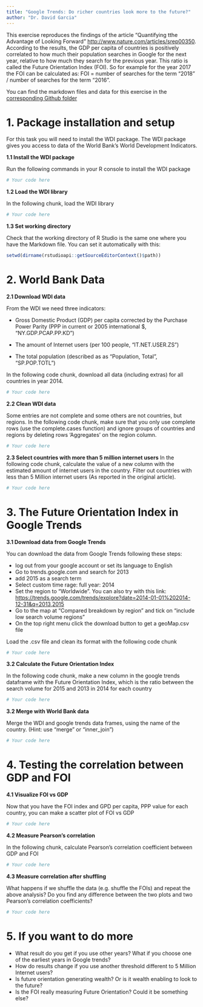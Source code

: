 ```yaml
---
title: "Google Trends: Do richer countries look more to the future?"
author: "Dr. David Garcia"
---
```


This exercise reproduces the findings of the article "Quantifying tthe Advantage of Looking Forward" <http://www.nature.com/articles/srep00350>. According to the results, the GDP per capita of countries is positively correlated to how much their population searches in Google for the next year, relative to how much they search for the previous year. This ratio is called the Future Orientation Index (FOI). So for example for the year 2017 the FOI can be calculated as: FOI = number of searches for the term "2018" / number of searches for the term "2016".

You can find the markdown files and data for this exercise in the [corresponding Github folder](https://github.com/dgarcia-eu/SocialDataScience/tree/master/1_Introduction/018_FOIExercise)

# 1. Package installation and setup

For this task you will need to install the WDI package. The WDI package gives you access to data of the World Bank's World Development Indicators.

**1.1 Install the WDI package**

Run the following commands in your R console to install the WDI package
```r
# Your code here
```

**1.2 Load the WDI library**

In the following chunk, load the WDI library
```r
# Your code here
```

**1.3 Set working directory**

Check that the working directory of R Studio is the same one where you have the Markdown file. You can set it automatically with this:
```r
setwd(dirname(rstudioapi::getSourceEditorContext()$path))
```

# 2. World Bank Data

**2.1 Download WDI data**


From the WDI we need three indicators:

- Gross Domestic Product (GDP) per capita corrected by the Purchase Power Parity (PPP in current or 2005 international $, "NY.GDP.PCAP.PP.KD")

- The amount of Internet users (per 100 people, "IT.NET.USER.ZS")

- The total population (described as as "Population, Total", "SP.POP.TOTL")

In the following code chunk, download all data (including extras) for all countries in year 2014.
```r
# Your code here
```

**2.2 Clean WDI data**

Some entries are not complete and some others are not countries, but regions. In the following code chunk, make sure that you only use complete rows (use the complete.cases function) and ignore groups of countries and regions by deleting rows 'Aggregates' on the region column.

```r
# Your code here
```


**2.3 Select countries with more than 5 million internet users**
In the following code chunk, calculate the value of a new column with the estimated amount of internet users in the country.
Filter out countries with less than 5 Million internet users (As reported in the original article).

```r
# Your code here
```

\newpage

# 3. The Future Orientation Index in Google Trends

**3.1 Download data from Google Trends**

You can download the data from Google Trends following these steps:

- log out from your google account or set its language to English
- Go to trends.google.com and search for 2013
- add 2015 as a search term
- Select custom time rage: full year: 2014
- Set the region to "Worldwide". You can also try with this link:
<https://trends.google.com/trends/explore?date=2014-01-01%202014-12-31&q=2013,2015>
- Go to the map at "Compared breakdown by region" and tick on "include low search volume regions"
- On the top right menu click the download button to get a geoMap.csv file

Load the .csv file and clean its format with the following code chunk

```r
# Your code here
```

**3.2 Calculate the Future Orientation Index**

In the following code chunk, make a new column in the google trends dataframe with the Future Orientation Index, which is the ratio between the search volume for 2015 and 2013 in 2014 for each country

```r
# Your code here
```

**3.2 Merge with World Bank data**

Merge the WDI and google trends data frames, using the name of the country. (Hint: use 
"merge" or "inner_join")
```r
# Your code here
```

# 4. Testing the correlation between GDP and FOI

**4.1 Visualize FOI vs GDP**

Now that you have the FOI index and GPD per capita, PPP value for each country, you can make a scatter plot of FOI vs GDP
```r
# Your code here
```

**4.2 Measure Pearson's correlation**

In the following chunk, calculate Pearson's correlation coefficient between GDP and FOI
```r
# Your code here
```

\newpage

**4.3 Measure correlation after shuffling**

What happens if we shuffle the data (e.g. shuffle the FOIs) and repeat the above analysis? Do you find any difference between the two plots and two Pearson's correlation coefficients?
```r
# Your code here
```


# 5. If you want to do more

- What result do you get if you use other years? What if you choose one of the earliest years in Google trends?
- How do results change if you use another threshold different to 5 Million Internet users?
- Is future orientation generating wealth? Or is it wealth enabling to look to the future?
- Is the FOI really measuring Future Orientation? Could it be something else?